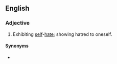 ==English==

===Adjective===
{{en-adj|head=[[self]]-[[hating]]}}

# Exhibiting [[self]]-[[hate]]; showing hatred to oneself.

====Synonyms====
* {{l|en|self-loathing}}
